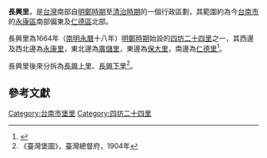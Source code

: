 {{Min-nan
| title     = 長興里
| img       = <!-- [[圖檔名|大小]] -->
| caption   = <!-- 圖片檔案之解釋 -->
| choan-han = 長興里
| han-lo    = <!-- 閩南語漢羅書寫 -->
| choan-lo  = Tiông-heng-lí
}}
'''長興里'''，是[[台灣|台灣]]南部自[[明鄭時期|明鄭時期]]至[[清治時期|清治時期]]的一個行政區劃，其範圍約為今[[台南市|台南市]]的[[永康區|永康區]]南部偏東及[[仁德區|仁德區]]北部。

長興里為1664年（[[南明|南明]][[永曆_(南明)|永曆]]十八年）[[明鄭時期|明鄭時期]]始設的[[四坊二十四里|四坊二十四里]]之一，其西邊及西北邊為[[永康里_(堡里)|永康里]]，東北邊為[[廣儲里|廣儲里]]，東邊為[[保大里|保大里]]，南邊為[[仁德里_(堡里)|仁德里]]<ref>{{Cite web |url=http://thcts.ascc.net/themes/rb02.php |title=《明鄭時期臺灣行政疆域圖》，中央研究院台灣歷史文化地圖網站 |accessdate=2013-04-06 |archive-date=2017-09-14 |archive-url=https://web.archive.org/web/20170914032850/http://thcts.ascc.net/themes/rb02.php |dead-url=yes }}</ref>。

長興里後來分拆為[[長興上里|長興上里]]、[[長興下里|長興下里]]<ref>《臺灣堡圖》，臺灣總督府，1904年</ref>。

==參考文獻==
{{reflist}}

{{台灣明鄭時期行政區劃}}
[[Category:台南市堡里|Category:台南市堡里]]
[[Category:四坊二十四里|Category:四坊二十四里]]